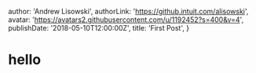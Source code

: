   author: 'Andrew Lisowski',
  authorLink: 'https://github.intuit.com/alisowski',
  avatar: 'https://avatars2.githubusercontent.com/u/1192452?s=400&v=4',
  publishDate: '2018-05-10T12:00:00Z',
  title: 'First Post',
}

# hello
